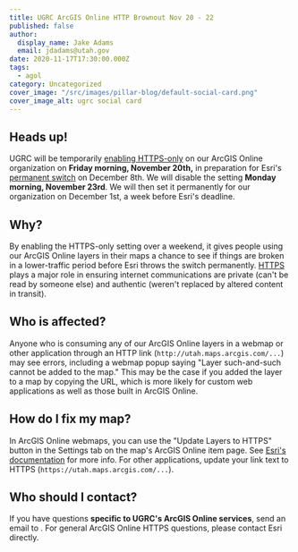 ```yaml
---
title: UGRC ArcGIS Online HTTP Brownout Nov 20 - 22
published: false
author:
  display_name: Jake Adams
  email: jdadams@utah.gov
date: 2020-11-17T17:30:00.000Z
tags:
  - agol
category: Uncategorized
cover_image: "/src/images/pillar-blog/default-social-card.png"
cover_image_alt: ugrc social card
---
```



## Heads up!

UGRC will be temporarily [enabling HTTPS-only](https://support.esri.com/en/Technical-Article/000022877) on our ArcGIS Online organization on **Friday morning, November 20th,** in preparation for Esri's [permanent switch](https://support.esri.com/en/https_only) on December 8th. We will disable the setting **Monday morning, November 23rd**. We will then set it permanently for our organization on December 1st, a week before Esri's deadline.

## Why?

By enabling the HTTPS-only setting over a weekend, it gives people using our ArcGIS Online layers in their maps a chance to see if things are broken in a lower-traffic period before Esri throws the switch permanently. [HTTPS](https://en.wikipedia.org/wiki/HTTPS) plays a major role in ensuring internet communications are private (can't be read by someone else) and authentic (weren't replaced by altered content in transit).

## Who is affected?

Anyone who is consuming any of our ArcGIS Online layers in a webmap or other application through an HTTP link (`http://utah.maps.arcgis.com/...`) may see errors, including a webmap popup saying "Layer such-and-such cannot be added to the map." This may be the case if you added the layer to a map by copying the URL, which is more likely for custom web applications as well as those built in ArcGIS Online.

## How do I fix my map?

In ArcGIS Online webmaps, you can use the "Update Layers to HTTPS" button in the Settings tab on the map's ArcGIS Online item page. See [Esri's documentation](https://doc.arcgis.com/en/arcgis-online/reference/faq.htm#LAYERS_HTTPS) for more info. For other applications, update your link text to HTTPS (`https://utah.maps.arcgis.com/...`).

## Who should I contact?

If you have questions **specific to UGRC's ArcGIS Online services**, send an email to <Contacts inline subject="HTTP Brownout Post" contactKey="discover" />. For general ArcGIS Online HTTPS questions, please contact Esri directly.
